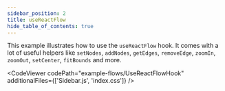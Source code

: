 ```yaml
---
sidebar_position: 2
title: useReactFlow
hide_table_of_contents: true
---
```



This example illustrates how to use the `useReactFlow` hook. It comes with a lot of useful helpers like `setNodes`, `addNodes`, `getEdges`, `removeEdge`, `zoomIn`, `zoomOut`, `setCenter`, `fitBounds` and more.

<CodeViewer
  codePath="example-flows/UseReactFlowHook"
  additionalFiles={['Sidebar.js', 'index.css']}
/>
